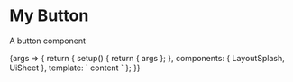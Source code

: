 
<Meta title="Layout/Splash" component={LayoutSplash} />

# My Button

A button component

<Canvas>
  <Story name="Splash">
    {args => {
      return {
        setup() {
          return { args };
        },
        components: { LayoutSplash, UiSheet },
        template: `
          <LayoutSplash v-bind="args">
            <UiSheet>content</UiSheet>
          </LayoutSplash>`
      };
    }}

  </Story>
</Canvas>
